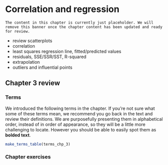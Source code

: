 # Correlation and regression {#cor-reg}

```block2
The content in this chapter is currently just placeholder. We will remove this banner once the chapter content has been updated and ready for review.
```


- review scatterplots
- correlation
- least squares regression line, fitted/predicted values
- residuals, SSE/SSR/SST, R-squared
- extrapolation
- outliers and influential points
	
	
## Chapter 3 review {#chp3-review}

### Terms

We introduced the following terms in the chapter. 
If you're not sure what some of these terms mean, we recommend you go back in the text and review their definitions.
We are purposefully presenting them in alphabetical order, instead of in order of appearance, so they will be a little more challenging to locate. 
However you should be able to easily spot them as **bolded text**.

```r
make_terms_table(terms_chp_3)
```

### Chapter exercises
